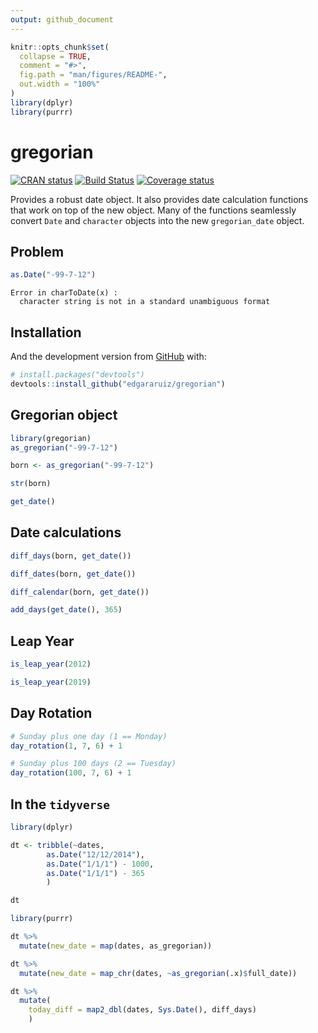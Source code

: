 ```yaml
---
output: github_document
---
```


<!-- README.md is generated from README.Rmd. Please edit that file -->

```r
knitr::opts_chunk$set(
  collapse = TRUE,
  comment = "#>",
  fig.path = "man/figures/README-",
  out.width = "100%"
)
library(dplyr)
library(purrr)
```
# gregorian

<!-- badges: start -->
[![CRAN status](https://www.r-pkg.org/badges/version/gregorian)](https://cran.r-project.org/package=gregorian)
[![Build Status](https://api.travis-ci.com/edgararuiz/gregorian.svg?branch=master)](https://travis-ci.com/edgararuiz/gregorian)
[![Coverage status](https://codecov.io/gh/edgararuiz/gregorian/branch/master/graph/badge.svg)](https://codecov.io/github/edgararuiz/gregorian?branch=master)
<!-- badges: end -->

Provides a robust date object. It also provides date calculation functions that work on top of the new object.  Many of the functions seamlessly convert `Date` and `character` objects into the new `gregorian_date` object. 

## Problem

```r
as.Date("-99-7-12")
```
```
Error in charToDate(x) : 
  character string is not in a standard unambiguous format
```

## Installation

And the development version from [GitHub](https://github.com/) with:

``` r
# install.packages("devtools")
devtools::install_github("edgararuiz/gregorian")
```
## Gregorian object

```r
library(gregorian)
as_gregorian("-99-7-12")
```


```r
born <- as_gregorian("-99-7-12")
```

```r
str(born)
```


```r
get_date()
```

## Date calculations

```r
diff_days(born, get_date())
```
```r
diff_dates(born, get_date())
```


```r
diff_calendar(born, get_date())
```

```r
add_days(get_date(), 365)
```

## Leap Year

```r
is_leap_year(2012)
```
```r
is_leap_year(2019)
```

## Day Rotation

```r
# Sunday plus one day (1 == Monday)
day_rotation(1, 7, 6) + 1
```

```r
# Sunday plus 100 days (2 == Tuesday)
day_rotation(100, 7, 6) + 1
```

## In the `tidyverse`

```r
library(dplyr)

dt <- tribble(~dates,
        as.Date("12/12/2014"),
        as.Date("1/1/1") - 1000,
        as.Date("1/1/1") - 365
        )

dt
```

```r
library(purrr)

dt %>%
  mutate(new_date = map(dates, as_gregorian))
```
```r
dt %>%
  mutate(new_date = map_chr(dates, ~as_gregorian(.x)$full_date))
```

```r
dt %>%
  mutate(
    today_diff = map2_dbl(dates, Sys.Date(), diff_days)
    ) 
```
